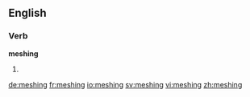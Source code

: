 ==English==

===Verb===
'''meshing'''

# {{present participle of|mesh}}

[[de:meshing]]
[[fr:meshing]]
[[io:meshing]]
[[sv:meshing]]
[[vi:meshing]]
[[zh:meshing]]